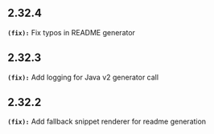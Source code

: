## 2.32.4
**`(fix):`** Fix typos in README generator


## 2.32.3
**`(fix):`** Add logging for Java v2 generator call


## 2.32.2
**`(fix):`** Add fallback snippet renderer for readme generation



